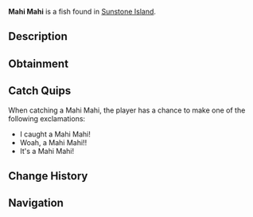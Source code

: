 {{FishInfobox
|image          = Mahi Mahi.png
|rarity         = Rare
|sea            = First Sea
|location       = [[Sunstone Island]]
|sublocation    = 
|sources        = Carbon Crate, Fish Barrel, Fishing Rod
|radar_location = 
|xp             = 90
|weather        = Clear, Windy
|time           = 
|season         = Spring
|bait           = 
|base_weight    = 15
|base_value     = 150
|weight_range   = 8
|base_chance    = 20
|base_resil     = 30
}}
'''Mahi Mahi''' is a {{Rarity|Rare}} fish found in [[Sunstone Island]].

== Description ==
{{Description|The Mahi Mahi is a vibrant, fast-swimming fish known for its striking colors of blue, green, and yellow. They can be found all around Sunstone island, and is prized by many anglers.|Bestiary Entry}}

== Obtainment ==
{{Description|Found near Sunstone Island.|Bestiary Hint}}
{{Fish Availability|
Sunstone Island
|top_rods      = 
Krampus's Rod\179404.68\250000.92;
Magma Rod\170295.27\237306.93;
Plastic Rod\154882.52\215820.49;
Leviathan's Fang Rod\115922.26\149847.6;
Buddy Bond Rod\115055.59\222137.45;
Flimsy Rod\72830.17\328717.04;
Fast Rod\91513.9\262485.24;
Fischer's Rod\80074.67\229674.58;
Trident Rod\96883.2\130067.62;
Free Spirit Rod\95666.37\129617.38;
Astralhook Rod\91167.46\94644;
Ethereal Prism Rod\90983.85\88321.09;
Seraphic Rod\86256.11\88660.29;
No-Life Rod\84871.52\95890.02;
Rod Of The Forgotten Fang\80434.27\86221.27;
Challenger's Rod\76801.91\86445.92;
Blazebringer Rod\73490.24\84546.2;
Rod Of The Exalted One\71779.31\78892.12;
Rod Of The Depths\71752.9\78287.11;
Zeus Rod\69209.16\79746.26;
Verdant Shear Rod\67816.57\79894.81;
Depthseeker Rod\62086.07\73317.73;
Avalanche Rod\55859.17\65848.64;
Volcanic Rod\53929.08\63052.75;
Training Rod\39844.61\167646.75;
Steady Rod\20962.14\22039.59
|recommended   = Trident Rod
}}

== Catch Quips ==
When catching a Mahi Mahi, the player has a chance to make one of the following exclamations:
* I caught a Mahi Mahi!
* Woah, a Mahi Mahi!!
* It's a Mahi Mahi!

== Change History ==
{{Change History|{{subst:Current Version}}}}

== Navigation ==
{{Fish Navbox|Sunstone Island}}